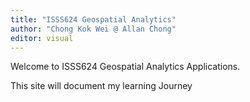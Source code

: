 ```yaml
---
title: "ISSS624 Geospatial Analytics"
author: "Chong Kok Wei @ Allan Chong"
editor: visual
---
```


Welcome to ISSS624 Geospatial Analytics Applications.

This site will document my learning Journey
